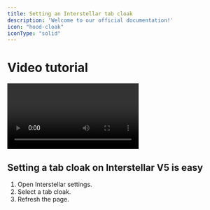 ```yaml
---
title: Setting an Interstellar tab cloak
description: 'Welcome to our official documentation!'
icon: "hood-cloak"
iconType: "solid"
---
```

# Video tutorial
<video controls src="assets/video/v5-tabcloak.mp4"></video>

## Setting a tab cloak on Interstellar V5 is easy
1. Open Interstellar settings.
2. Select a tab cloak.
3. Refresh the page.
